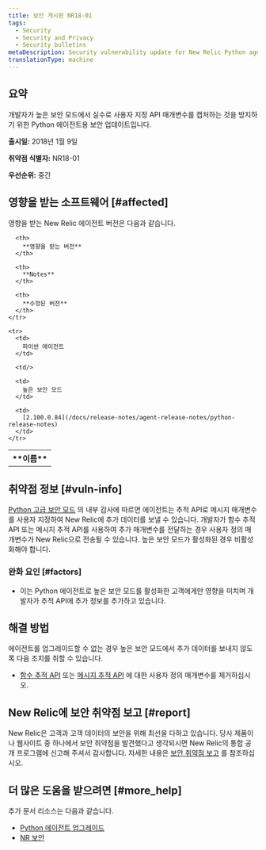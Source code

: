 ```yaml
---
title: 보안 게시판 NR18-01
tags:
  - Security
  - Security and Privacy
  - Security bulletins
metaDescription: Security vulnerability update for New Relic Python agent.
translationType: machine
---
```


## 요약

개발자가 높은 보안 모드에서 실수로 사용자 지정 API 매개변수를 캡처하는 것을 방지하기 위한 Python 에이전트용 보안 업데이트입니다.

**출시일:** 2018년 1월 9일

**취약점 식별자:** NR18-01

**우선순위:** 중간

## 영향을 받는 소프트웨어 [#affected]

영향을 받는 New Relic 에이전트 버전은 다음과 같습니다.

<table>
  <tbody>
    <tr>
      <th>
        **이름**
      </th>

      <th>
        **영향을 받는 버전**
      </th>

      <th>
        **Notes**
      </th>

      <th>
        **수정된 버전**
      </th>
    </tr>

    <tr>
      <td>
        파이썬 에이전트
      </td>

      <td/>

      <td>
        높은 보안 모드
      </td>

      <td>
        [2.100.0.84](/docs/release-notes/agent-release-notes/python-release-notes)
      </td>
    </tr>
  </tbody>
</table>

## 취약점 정보 [#vuln-info]

[Python 고급 보안 모드](/docs/agents/python-agent/configuration/python-agent-configuration#high_security) 의 내부 감사에 따르면 에이전트는 추적 API로 메시지 매개변수를 사용자 지정하여 New Relic에 추가 데이터를 보낼 수 있습니다. 개발자가 함수 추적 API 또는 메시지 추적 API를 사용하여 추가 매개변수를 전달하는 경우 사용자 정의 매개변수가 New Relic으로 전송될 수 있습니다. 높은 보안 모드가 활성화된 경우 비활성화해야 합니다.

### 완화 요인 [#factors]

* 이는 Python 에이전트로 높은 보안 모드를 활성화한 고객에게만 영향을 미치며 개발자가 추적 API에 추가 정보를 추가하고 있습니다.

## 해결 방법

에이전트를 업그레이드할 수 없는 경우 높은 보안 모드에서 추가 데이터를 보내지 않도록 다음 조치를 취할 수 있습니다.

* [함수 추적 API](/docs/agents/python-agent/python-agent-api/function_trace) 또는 [메시지 추적 API](/docs/agents/python-agent/python-agent-api/message-trace) 에 대한 사용자 정의 매개변수를 제거하십시오.

## New Relic에 보안 취약점 보고 [#report]

New Relic은 고객과 고객 데이터의 보안을 위해 최선을 다하고 있습니다. 당사 제품이나 웹사이트 중 하나에서 보안 취약점을 발견했다고 생각되시면 New Relic의 통합 공개 프로그램에 신고해 주셔서 감사합니다. 자세한 내용은 [보안 취약점 보고](/docs/security/new-relic-security/data-privacy/reporting-security-vulnerabilities) 를 참조하십시오.

## 더 많은 도움을 받으려면 [#more_help]

추가 문서 리소스는 다음과 같습니다.

* [Python 에이전트 업그레이드](/docs/agents/python-agent/installation-configuration/upgrade-python-agent)
* [NR 보안](https://newrelic.com/security "링크가 새 창에서 열립니다.")
